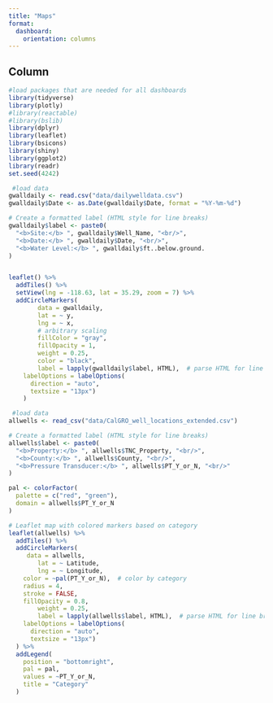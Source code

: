 ```yaml
---
title: "Maps"
format: 
  dashboard: 
    orientation: columns
---
```



## Column{width="50%"}



```r
#load packages that are needed for all dashboards
library(tidyverse)
library(plotly)             
#library(reactable)
#library(bslib)
library(dplyr)
library(leaflet)
library(bsicons)
library(shiny)
library(ggplot2)
library(readr)
set.seed(4242)
```


```r
 #load data
gwalldaily <- read.csv("data/dailywelldata.csv")
gwalldaily$Date <- as.Date(gwalldaily$Date, format = "%Y-%m-%d")

# Create a formatted label (HTML style for line breaks)
gwalldaily$label <- paste0(
  "<b>Site:</b> ", gwalldaily$Well_Name, "<br/>",
  "<b>Date:</b> ", gwalldaily$Date, "<br/>",
  "<b>Water Level:</b> ", gwalldaily$ft..below.ground.
)


leaflet() %>%
  addTiles() %>%
  setView(lng = -118.63, lat = 35.29, zoom = 7) %>% 
  addCircleMarkers(
        data = gwalldaily,
        lat = ~ y,
        lng = ~ x,
        # arbitrary scaling
        fillColor = "gray",
        fillOpacity = 1,
        weight = 0.25,
        color = "black",
        label = lapply(gwalldaily$label, HTML),  # parse HTML for line breaks
    labelOptions = labelOptions(
      direction = "auto",
      textsize = "13px")
    )

```


```r
 #load data
allwells <- read_csv("data/CalGRO_well_locations_extended.csv")

# Create a formatted label (HTML style for line breaks)
allwells$label <- paste0(
  "<b>Property:</b> ", allwells$TNC_Property, "<br/>",
  "<b>County:</b> ", allwells$County, "<br/>",
  "<b>Pressure Transducer:</b> ", allwells$PT_Y_or_N, "<br/>"
)

pal <- colorFactor(
  palette = c("red", "green"),
  domain = allwells$PT_Y_or_N
)

# Leaflet map with colored markers based on category
leaflet(allwells) %>%
  addTiles() %>%
  addCircleMarkers(
     data = allwells,
        lat = ~ Latitude,
        lng = ~ Longitude,
    color = ~pal(PT_Y_or_N),  # color by category
    radius = 4,
    stroke = FALSE,
    fillOpacity = 0.8,
        weight = 0.25,
        label = lapply(allwells$label, HTML),  # parse HTML for line breaks
    labelOptions = labelOptions(
      direction = "auto",
      textsize = "13px")
  ) %>%
  addLegend(
    position = "bottomright",
    pal = pal,
    values = ~PT_Y_or_N,
    title = "Category"
  )
```
